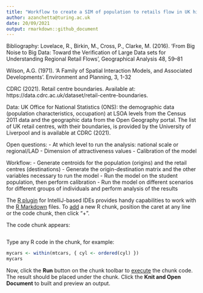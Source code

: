```yaml
---
title: "Workflow to create a SIM of population to retails flow in UK high streets"
author: azanchetta@turing.ac.uk
date: 20/09/2021
output: rmarkdown::github_document
---
```


Bibliography:
Lovelace, R., Birkin, M., Cross, P., Clarke, M. (2016). ‘From Big Noise to Big Data: Toward the Verification of Large Data sets for Understanding Regional Retail Flows’, Geographical Analysis 48, 59–81

Wilson, A.G. (1971). ‘A Family of Spatial Interaction Models, and Associated Developments’. Environment and Planning, 3, 1-32

CDRC (2021). Retail centre boundaries. Available at: https://data.cdrc.ac.uk/dataset/retail-centre-boundaries.

Data:
UK Office for National Statistics (ONS): the demographic data (population characteristics, occupation) at LSOA levels from the Census 2011 data and the geographic data from the Open Geography portal.
The list of UK retail centres, with their boundaries, is provided by the University of Liverpool and is available at CDRC (2021).


Open questions:
-	At which level to run the analysis: national scale or regional/LAD
-	Dimension of attractiveness values
-	Calibration of the model

Workflow:
-	Generate centroids for the population (origins) and the retail centres (destinations)
-	Generate the origin-destination matrix and the other variables necessary to run the model
-	Run the model on the student population, then perform calibration
-	Run the model on different scenarios for different groups of individuals and perform analysis of the results




The [R plugin](https://www.jetbrains.com/help/pycharm/r-plugin-support.html) for IntelliJ-based IDEs provides
handy capabilities to work with the [R Markdown](https://www.jetbrains.com/help/pycharm/r-markdown.html) files.
To [add](https://www.jetbrains.com/help/pycharm/r-markdown.html#add-code-chunk) a new R chunk,
position the caret at any line or the code chunk, then click "+".

The code chunk appears:
```r
```

Type any R code in the chunk, for example:
```r
mycars <- within(mtcars, { cyl <- ordered(cyl) })
mycars
```

Now, click the **Run** button on the chunk toolbar to [execute](https://www.jetbrains.com/help/pycharm/r-markdown.html#run-r-code) the chunk code. The result should be placed under the chunk.
Click the **Knit and Open Document** to built and preview an output.